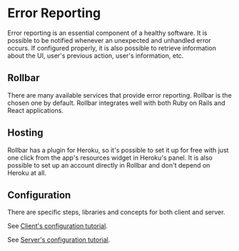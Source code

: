# Error Reporting

Error reporting is an essential component of a healthy software. It is possible to be notified whenever an unexpected and unhandled error occurs. If configured properly, it is also possible to retrieve information about the UI, user's previous action, user's information, etc.

## Rollbar

There are many available services that provide error reporting. Rollbar is the chosen one by default. Rollbar integrates well with both Ruby on Rails and React applications.

## Hosting

Rollbar has a plugin for Heroku, so it's possible to set it up for free with just one click from the app's resources widget in Heroku's panel. It is also possible to set up an account directly in Rollbar and don't depend on Heroku at all.

## Configuration

There are specific steps, libraries and concepts for both client and server.

See [Client's configuration tutorial](./error_reporting_client).

See [Server's configuration tutorial](./error_reporting_server).
